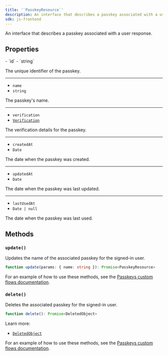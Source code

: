 ```yaml
---
title: '`PasskeyResource`'
description: An interface that describes a passkey associated with a user response.
sdk: js-frontend
---
```


An interface that describes a passkey associated with a user response.

## Properties

<Properties>
  - `id`
  - `string`

  The unique identifier of the passkey.

  ---

  - `name`
  - `string`

  The passkey's name.

  ---

  - `verification`
  - [`Verification`](/docs/reference/javascript/types/verification)

  The verification details for the passkey.

  ---

  - `createdAt`
  - `Date`

  The date when the passkey was created.

  ---

  - `updatedAt`
  - `Date`

  The date when the passkey was last updated.

  ---

  - `lastUsedAt`
  - `Date | null`

  The date when the passkey was last used.
</Properties>

## Methods

### `update()`

Updates the name of the associated passkey for the signed-in user.

```ts
function update(params: { name: string }): Promise<PasskeyResource>
```

For an example of how to use these methods, see the [Passkeys custom flows documentation](/docs/guides/development/custom-flows/authentication/passkeys#rename-user-passkeys).

### `delete()`

Deletes the associated passkey for the signed-in user.

```ts {{ prettier: false }}
function delete(): Promise<DeletedObject>
```

Learn more:

- [`DeletedObject`](/docs/reference/javascript/types/deleted-object)

For an example of how to use these methods, see the [Passkeys custom flows documentation](/docs/guides/development/custom-flows/authentication/passkeys#delete-user-passkeys).
